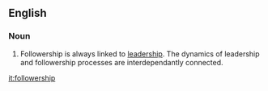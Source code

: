 ==English==

===Noun===
{{en-noun|-}}

# Followership is always linked to [[leadership]]. The dynamics of leadership and followership processes are interdependantly connected.

[[it:followership]]